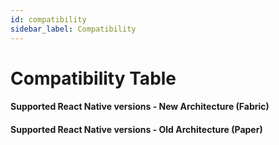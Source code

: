 ```yaml
---
id: compatibility
sidebar_label: Compatibility
---
```


# Compatibility Table

#### Supported React Native versions - New Architecture (Fabric)

<CompatibilityTableFabric />

#### Supported React Native versions - Old Architecture (Paper)

<CompatibilityTablePaper />
